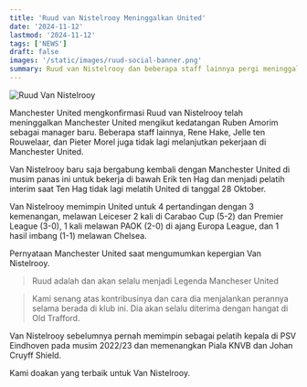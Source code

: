 ```yaml
---
title: 'Ruud van Nistelrooy Meninggalkan United'
date: '2024-11-12'
lastmod: '2024-11-12'
tags: ['NEWS']
draft: false
images: '/static/images/ruud-social-banner.png'
summary: Ruud van Nistelrooy dan beberapa staff lainnya pergi meninggalkan United mengikut kedatangan Ruben Amorim sebagai manager baru Manchester United 
---
```


![Ruud Van Nistelrooy](/static/images/ruud-van-nistelrooy.png)

Manchester United mengkonfirmasi Ruud van Nistelrooy telah meninggalkan Manchester United mengikut kedatangan Ruben Amorim sebagai manager baru. 
Beberapa staff lainnya, Rene Hake, Jelle ten Rouwelaar, dan Pieter Morel juga tidak lagi melanjutkan pekerjaan di Manchester United.

Van Nistelrooy baru saja bergabung kembali dengan Manchester United di musim panas ini untuk bekerja di bawah Erik ten Hag dan menjadi pelatih interim 
saat Ten Hag tidak lagi melatih United di tanggal 28 Oktober.

Van Nistelrooy memimpin United untuk 4 pertandingan dengan 3 kemenangan, 
melawan Leiceser 2 kali di Carabao Cup (5-2) dan Premier League (3-0), 1 kali melawan PAOK (2-0) di ajang Europa League, dan 1 hasil imbang (1-1) melawan Chelsea.

Pernyataan Manchester United saat mengumumkan kepergian Van Nistelrooy.

> Ruud adalah dan akan selalu menjadi Legenda Mancheser United

> Kami senang atas kontribusinya dan cara dia menjalankan perannya selama berada di klub ini. Dia akan selalu diterima dengan hangat di Old Trafford.

Van Nistelrooy sebelumnya pernah memimpin sebagai pelatih kepala di PSV Eindhoven pada musim 2022/23 dan memenangkan Piala KNVB dan Johan Cruyff Shield.

Kami doakan yang terbaik untuk Van Nistelrooy.
